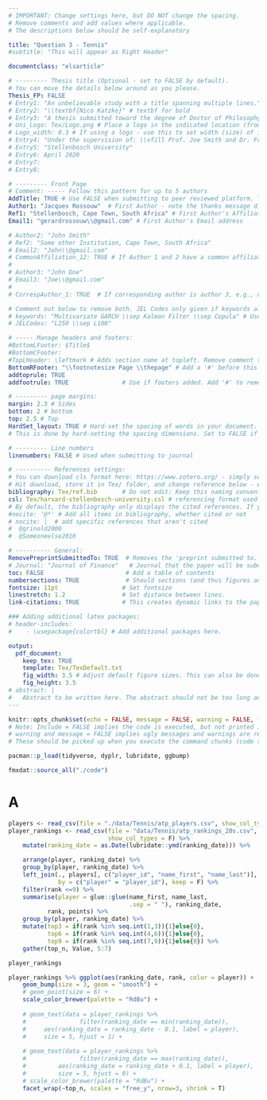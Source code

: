 ```yaml
---
# IMPORTANT: Change settings here, but DO NOT change the spacing.
# Remove comments and add values where applicable.
# The descriptions below should be self-explanatory

title: "Question 3 - Tennis"
#subtitle: "This will appear as Right Header"

documentclass: "elsarticle"

# --------- Thesis title (Optional - set to FALSE by default).
# You can move the details below around as you please.
Thesis_FP: FALSE
# Entry1: "An unbelievable study with a title spanning multiple lines."
# Entry2: "\\textbf{Nico Katzke}" # textbf for bold
# Entry3: "A thesis submitted toward the degree of Doctor of Philosophy"
# Uni_Logo: Tex/Logo.png # Place a logo in the indicated location (from your root, e.g. defaults to ~/Tex/Logo.png) and uncomment this line. Leave uncommented for no image
# Logo_width: 0.3 # If using a logo - use this to set width (size) of image
# Entry4: "Under the supervision of: \\vfill Prof. Joe Smith and Dr. Frank Smith"
# Entry5: "Stellenbosch University"
# Entry6: April 2020
# Entry7:
# Entry8:

# --------- Front Page
# Comment: ----- Follow this pattern for up to 5 authors
AddTitle: TRUE # Use FALSE when submitting to peer reviewed platform. This will remove author names.
Author1: "Jacques Rossouw"  # First Author - note the thanks message displayed as an italic footnote of first page.
Ref1: "Stellenbosch, Cape Town, South Africa" # First Author's Affiliation
Email1: "gerardrossouw\\@gmail.com" # First Author's Email address

# Author2: "John Smith"
# Ref2: "Some other Institution, Cape Town, South Africa"
# Email2: "John\\@gmail.com"
# CommonAffiliation_12: TRUE # If Author 1 and 2 have a common affiliation. Works with _13, _23, etc.
# 
# Author3: "John Doe"
# Email3: "Joe\\@gmail.com"
# 
# CorrespAuthor_1: TRUE  # If corresponding author is author 3, e.g., use CorrespAuthor_3: TRUE

# Comment out below to remove both. JEL Codes only given if keywords also given.
# keywords: "Multivariate GARCH \\sep Kalman Filter \\sep Copula" # Use \\sep to separate
# JELCodes: "L250 \\sep L100"

# ----- Manage headers and footers:
#BottomLFooter: $Title$
#BottomCFooter:
#TopLHeader: \leftmark # Adds section name at topleft. Remove comment to add it.
BottomRFooter: "\\footnotesize Page \\thepage" # Add a '#' before this line to remove footer.
addtoprule: TRUE
addfootrule: TRUE               # Use if footers added. Add '#' to remove line.

# --------- page margins:
margin: 2.3 # Sides
bottom: 2 # bottom
top: 2.5 # Top
HardSet_layout: TRUE # Hard-set the spacing of words in your document. This will stop LaTeX squashing text to fit on pages, e.g.
# This is done by hard-setting the spacing dimensions. Set to FALSE if you want LaTeX to optimize this for your paper.

# --------- Line numbers
linenumbers: FALSE # Used when submitting to journal

# ---------- References settings:
# You can download cls format here: https://www.zotero.org/ - simply search for your institution. You can also edit and save cls formats here: https://editor.citationstyles.org/about/
# Hit download, store it in Tex/ folder, and change reference below - easy.
bibliography: Tex/ref.bib       # Do not edit: Keep this naming convention and location.
csl: Tex/harvard-stellenbosch-university.csl # referencing format used.
# By default, the bibliography only displays the cited references. If you want to change this, you can comment out one of the following:
#nocite: '@*' # Add all items in bibliography, whether cited or not
# nocite: |  # add specific references that aren't cited
#  @grinold2000
#  @Someoneelse2010

# ---------- General:
RemovePreprintSubmittedTo: TRUE  # Removes the 'preprint submitted to...' at bottom of titlepage
# Journal: "Journal of Finance"   # Journal that the paper will be submitting to, if RemovePreprintSubmittedTo is set to TRUE.
toc: FALSE                       # Add a table of contents
numbersections: TRUE             # Should sections (and thus figures and tables) be numbered?
fontsize: 11pt                  # Set fontsize
linestretch: 1.2                # Set distance between lines.
link-citations: TRUE            # This creates dynamic links to the papers in reference list.

### Adding additional latex packages:
# header-includes:
#    - \usepackage{colortbl} # Add additional packages here.

output:
  pdf_document:
    keep_tex: TRUE
    template: Tex/TexDefault.txt
    fig_width: 3.5 # Adjust default figure sizes. This can also be done in the chunks of the text.
    fig_height: 3.5
# abstract: |
#   Abstract to be written here. The abstract should not be too long and should provide the reader with a good understanding what you are writing about. Academic papers are not like novels where you keep the reader in suspense. To be effective in getting others to read your paper, be as open and concise about your findings here as possible. Ideally, upon reading your abstract, the reader should feel he / she must read your paper in entirety.
---
```


<!-- First: Set your default preferences for chunk options: -->

<!-- If you want a chunk's code to be printed, set echo = TRUE. message = FALSE stops R printing ugly package loading details in your final paper too. I also suggest setting warning = FALSE and checking for warnings in R, else you might find ugly warnings in your paper. -->

```r
knitr::opts_chunk$set(echo = FALSE, message = FALSE, warning = FALSE, fig.width = 6, fig.height = 5, fig.pos="H", fig.pos = 'H')
# Note: Include = FALSE implies the code is executed, but not printed in your pdf.
# warning and message = FALSE implies ugly messages and warnings are removed from your pdf.
# These should be picked up when you execute the command chunks (code sections below) in your rmd, not printed in your paper!

pacman::p_load(tidyverse, dyplr, lubridate, ggbump)

fmxdat::source_all("./code")

```


<!-- ############################## -->
<!-- # Start Writing here: -->
<!-- ############################## -->


# A

```r

players <- read_csv(file = "./data/Tennis/atp_players.csv", show_col_types = F)
player_rankings <- read_csv(file = "data/Tennis/atp_rankings_20s.csv",
                            show_col_types = F) %>% 
    mutate(ranking_date = as.Date(lubridate::ymd(ranking_date))) %>% 

    arrange(player, ranking_date) %>%     
    group_by(player, ranking_date) %>% 
    left_join(., players[, c("player_id", "name_first", "name_last")], 
              by = c("player" = "player_id"), keep = F) %>% 
    filter(rank <=9) %>% 
    summarise(player = glue::glue(name_first, name_last, 
                                  .sep = " "), ranking_date,
           rank, points) %>% 
    group_by(player, ranking_date) %>% 
    mutate(top3 = if(rank %in% seq.int(1,3)){1}else{0}, 
           top6 = if(rank %in% seq.int(4,6)){1}else{0},
           top9 = if(rank %in% seq.int(7,9)){1}else{0}) %>% 
    gather(top_n, Value, 5:7)

player_rankings 


```


```r
player_rankings %>% ggplot(aes(ranking_date, rank, color = player)) +
    geom_bump(size = 3, geom = "smooth") +
    # geom_point(size = 6) +
    scale_color_brewer(palette = "RdBu") + 
    
    # geom_text(data = player_rankings %>% 
    #               filter(ranking_date == min(ranking_date)),
    #     aes(ranking_date = ranking_date - 0.1, label = player),
    #     size = 5, hjust = 1) +
    
    # geom_text(data = player_rankings %>% 
    #               filter(ranking_date == max(ranking_date)),
    #         aes(ranking_date = ranking_date + 0.1, label = player),
    #         size = 5, hjust = 0) +
    # scale_color_brewer(palette = "RdBu") +
    facet_wrap(~top_n, scales = "free_y", nrow=3, shrink = T)

```



```r

```



